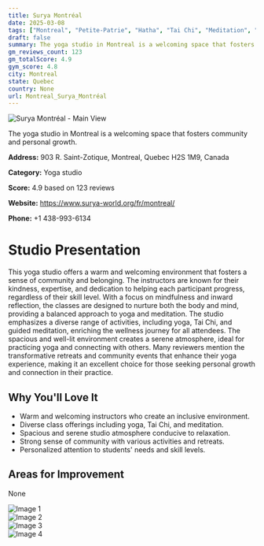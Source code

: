 ```yaml
---
title: Surya Montréal
date: 2025-03-08
tags: ["Montreal", "Petite-Patrie", "Hatha", "Tai Chi", "Meditation", "community", "welcoming atmosphere", "Montreal"]  
draft: false
summary: The yoga studio in Montreal is a welcoming space that fosters community and personal growth.
gm_reviews_count: 123
gm_totalScore: 4.9
gym_score: 4.8
city: Montreal
state: Quebec
country: None
url: Montreal_Surya_Montréal
---
```


<div className="aspect-[16/9] relative my-8">
  <img 
    src="https://lh5.googleusercontent.com/p/AF1QipN3wdqwfNTUvi2rWarFr0gm8qpzJ7ownhX0tydt=w1920-h1080-k-no"
    alt="Surya Montréal - Main View"
    className="object-cover absolute inset-0 w-full h-full rounded-lg"
  />
</div>

The yoga studio in Montreal is a welcoming space that fosters community and personal growth.

**Address:** 903 R. Saint-Zotique, Montreal, Quebec H2S 1M9, Canada

**Category:** Yoga studio

**Score:** 4.9 based on 123 reviews

**Website:** https://www.surya-world.org/fr/montreal/

**Phone:** +1 438-993-6134

# Studio Presentation

This yoga studio offers a warm and welcoming environment that fosters a sense of community and belonging. The instructors are known for their kindness, expertise, and dedication to helping each participant progress, regardless of their skill level. With a focus on mindfulness and inward reflection, the classes are designed to nurture both the body and mind, providing a balanced approach to yoga and meditation. The studio emphasizes a diverse range of activities, including yoga, Tai Chi, and guided meditation, enriching the wellness journey for all attendees. The spacious and well-lit environment creates a serene atmosphere, ideal for practicing yoga and connecting with others. Many reviewers mention the transformative retreats and community events that enhance their yoga experience, making it an excellent choice for those seeking personal growth and connection in their practice.

## Why You'll Love It

- Warm and welcoming instructors who create an inclusive environment.
- Diverse class offerings including yoga, Tai Chi, and meditation.
- Spacious and serene studio atmosphere conducive to relaxation.
- Strong sense of community with various activities and retreats.
- Personalized attention to students' needs and skill levels.

## Areas for Improvement

None

<div className="grid grid-cols-1 xl:grid-cols-2 gap-4 my-8">
<div className="aspect-[4/3] relative"><img src="https://lh5.googleusercontent.com/p/AF1QipOUtPb0qwekDEowQPBTF0S7zVSSWcyTULrcOEP4=w1920-h1080-k-no" alt="Image 1" className="object-cover absolute inset-0 w-full h-full rounded-lg" /></div>
<div className="aspect-[4/3] relative"><img src="https://lh5.googleusercontent.com/p/AF1QipOzznnLN4ScnP7f75neOWU7YtP9oBJbc6YF6JoC=w1920-h1080-k-no" alt="Image 2" className="object-cover absolute inset-0 w-full h-full rounded-lg" /></div>
<div className="aspect-[4/3] relative"><img src="https://lh5.googleusercontent.com/p/AF1QipPhvEN3PmobgM5jpXCCUgoEJ2t0rPR72unXax1A=w1920-h1080-k-no" alt="Image 3" className="object-cover absolute inset-0 w-full h-full rounded-lg" /></div>
<div className="aspect-[4/3] relative"><img src="https://lh5.googleusercontent.com/p/AF1QipM32uj1GonpNyH3QwwKGaZgBvEPMtx2g4A86oCN=w1920-h1080-k-no" alt="Image 4" className="object-cover absolute inset-0 w-full h-full rounded-lg" /></div>
</div>